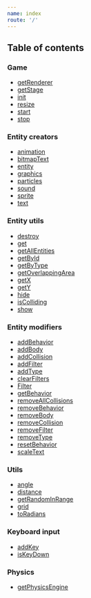 ```yaml
---
name: index
route: '/'
---
```


## Table of contents

### Game

- [getRenderer](#getrenderer)
- [getStage](#getstage)
- [init](#init)
- [resize](#resize)
- [start](#start)
- [stop](#stop)

### Entity creators

- [animation](#animation)
- [bitmapText](#bitmaptext)
- [entity](#entity)
- [graphics](#graphics)
- [particles](#particles)
- [sound](#sound)
- [sprite](#sprite)
- [text](#text)

### Entity utils

- [destroy](#destroy)
- [get](#get)
- [getAllEntities](#getallentities)
- [getById](#getbydd)
- [getByType](#getbytype)
- [getOverlappingArea](#getoverlappingarea)
- [getX](#getx)
- [getY](#gety)
- [hide](#hide)
- [isColliding](#iscolliding)
- [show](#show)

### Entity modifiers

- [addBehavior](#addbehavior)
- [addBody](#addbody)
- [addCollision](#addcollision)
- [addFilter](#addfilter)
- [addType](#addyype)
- [clearFilters](#clearfilters)
- [Filter](#filter)
- [getBehavior](#getbehavior)
- [removeAllCollisions](#removeallcollisions)
- [removeBehavior](#removebehavior)
- [removeBody](#removebody)
- [removeCollision](#removecollision)
- [removeFilter](#removefilter)
- [removeType](#removetype)
- [resetBehavior](#resetbehavior)
- [scaleText](#scaletext)

### Utils

- [angle](#angle)
- [distance](#distance)
- [getRandomInRange](#getrandominrange)
- [grid](#grid)
- [toRadians](#torandians)

### Keyboard input

- [addKey](#addkey)
- [isKeyDown](#iskeydown)

### Physics

- [getPhysicsEngine](#getphysicsengine)
